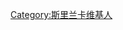 {{Userbox
  |border-c = #000000
  |border-s = 1
  |id-c     = #000000
  |id-s     = 9
  |id-fc    = #ffffff
  |info-s   = 9
  |info-fc  = #000000
  |info-c   = #ffffff
  |id       = [[File:Flag of Sri Lanka.svg|60px]]
  |info     = 这个用户现在居住于[[斯里兰卡]]。
}}
[[Category:斯里兰卡维基人]]